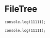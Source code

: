 # FileTree


<FileTree>

```tsx title="foo.tsx"
console.log(11111);
```

```tsx title="foo.tsx"
console.log(11111);
```

</FileTree>
